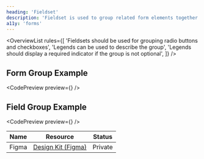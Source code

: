 ```yaml
---
heading: 'Fieldset'
description: 'Fieldset is used to group related form elements together.'
a11y: 'forms'
---
```



<OverviewList rules={[
  'Fieldsets should be used for grouping radio buttons and checkboxes',
  'Legends can be used to describe the group',
  'Legends should display a required indicator if the group is not optional',
]} />

## Form Group Example

<CodePreview preview={<BasicDemo />} />

## Field Group Example

<CodePreview preview={<FieldsetGroupDemo />} />

<DripDivider />

| Name     | Resource | Status                                               |
| -------- | -------- | ---------------------------------------------------- |
| Figma    | [Design Kit (Figma)](https://www.figma.com/design/ducwqOCxoxcWc3ReV3FYd8/Digital-University-Component-Library?m=auto&node-id=0-1)      |                         Private                      |